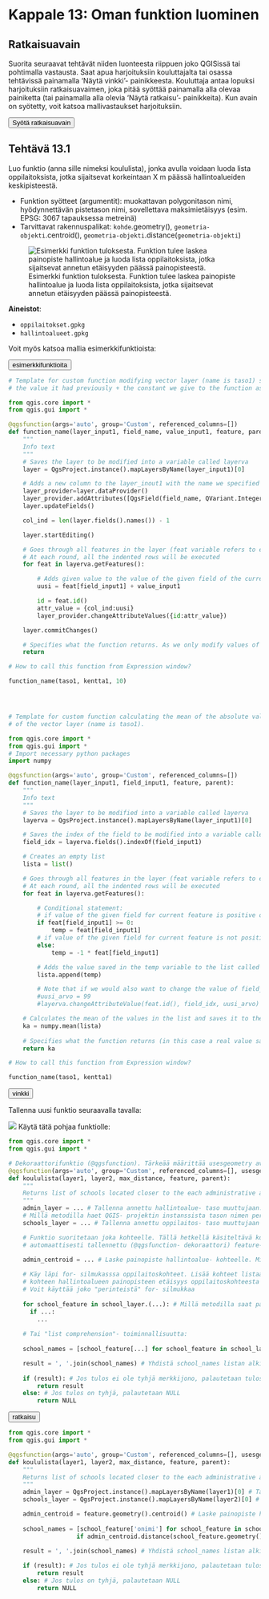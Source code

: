 # Kappale 13: Oman funktion luominen

## Ratkaisuavain

Suorita seuraavat tehtävät niiden luonteesta riippuen joko QGISissä tai pohtimalla vastausta. Saat apua harjoituksiin kouluttajalta tai osassa tehtävissä painamalla 'Näytä vinkki'- painikkeesta. Kouluttaja antaa lopuksi harjoituksiin ratkaisuavaimen, joka pitää syöttää painamalla alla olevaa painiketta (tai painamalla alla olevia 'Näytä ratkaisu'- painikkeita). Kun avain on syötetty, voit katsoa mallivastaukset harjoituksiin.

<button onclick="enterToken()" class="btn">Syötä ratkaisuavain</button>

## Tehtävä 13.1

Luo funktio (anna sille nimeksi koululista), jonka avulla voidaan luoda lista oppilaitoksista, jotka sijaitsevat korkeintaan X m päässä hallintoalueiden keskipisteestä.

- Funktion syötteet (argumentit): muokattavan polygonitason nimi, hyödynnettävän pistetason nimi, sovellettava maksimietäisyys (esim. EPSG: 3067 tapauksessa metreinä)
- Tarvittavat rakennuspalikat: ```kohde```.geometry(), ```geometria-objekti```.centroid(), ```geometria-objekti```.distance(```geometria-objekti```)

![Esimerkki funktion tuloksesta. Funktion tulee laskea painopiste hallintoalue ja luoda lista oppilaitoksista, jotka sijaitsevat annetun etäisyyden päässä painopisteestä.](img/kappale_13/image1.png)

**Aineistot**: 

- ```oppilaitokset.gpkg```
- ```hallintoalueet.gpkg```

Voit myös katsoa mallia esimerkkifunktioista:

<button onclick="toggleAnswer(this)" class="btn answer_btn">esimerkkifunktioita</button>

::: hidden-box
::: code-box
``` python
# Template for custom function modifying vector layer (name is taso1) so that its attribute field (name is kentta1) will always get
# the value it had previously + the constant we give to the function as parameter.

from qgis.core import *
from qgis.gui import *

@qgsfunction(args='auto', group='Custom', referenced_columns=[])
def function_name(layer_input1, field_name, value_input1, feature, parent):
    """
    Info text
    """
    # Saves the layer to be modified into a variable called layerva
    layer = QgsProject.instance().mapLayersByName(layer_input1)[0]

    # Adds a new column to the layer_inout1 with the name we specified as input
    layer_provider=layer.dataProvider()
    layer_provider.addAttributes([QgsField(field_name, QVariant.Integer)])
    layer.updateFields()

    col_ind = len(layer.fields().names()) - 1

    layer.startEditing()

    # Goes through all features in the layer (feat variable refers to each feature in the given layer once)
    # At each round, all the indented rows will be executed
    for feat in layerva.getFeatures():

        # Adds given value to the value of the given field of the current feature
        uusi = feat[field_input1] + value_input1

        id = feat.id()
        attr_value = {col_ind:uusi}
        layer_provider.changeAttributeValues({id:attr_value})

    layer.commitChanges()

    # Specifies what the function returns. As we only modify values of the layer > nothing gets returned
    return

# How to call this function from Expression window?

function_name(taso1, kentta1, 10)




# Template for custom function calculating the mean of the absolute value of the attribute field (name is kentta1)
# of the vector layer (name is taso1).

from qgis.core import *
from qgis.gui import *
# Import necessary python packages
import numpy

@qgsfunction(args='auto', group='Custom', referenced_columns=[])
def function_name(layer_input1, field_input1, feature, parent):
    """
    Info text
    """
    # Saves the layer to be modified into a variable called layerva
    layerva = QgsProject.instance().mapLayersByName(layer_input1)[0]

    # Saves the index of the field to be modified into a variable called field_idx
    field_idx = layerva.fields().indexOf(field_input1)

    # Creates an empty list
    lista = list()

    # Goes through all features in the layer (feat variable refers to each feature in the given layer once)
    # At each round, all the indented rows will be executed
    for feat in layerva.getFeatures():

    	# Conditional statement:
    	# if value of the given field for current feature is positive or zero, set temp variable to match current value
    	if feat[field_input1] >= 0:
    		temp = feat[field_input1]
    	# if value of the given field for current feature is not positive or zero, set temp variable to match current value multiplied with -1
    	else:
    		temp = -1 * feat[field_input1]

    	# Adds the value saved in the temp variable to the list called lista
        lista.append(temp)

        # Note that if we would also want to change the value of field_input1, we would use:
        #uusi_arvo = 99
        #layerva.changeAttributeValue(feat.id(), field_idx, uusi_arvo)

    # Calculates the mean of the values in the list and saves it to the variable called ka
    ka = numpy.mean(lista)
    
    # Specifies what the function returns (in this case a real value saved in the variable ka)
    return ka

# How to call this function from Expression window?

function_name(taso1, kentta1)
```
:::
:::

<button onclick="toggleAnswer(this)" class="btn answer_btn">vinkki</button>

::: hidden-box
Tallenna uusi funktio seuraavalla tavalla:

![](img/kappale_13/image2.gif)
Käytä tätä pohjaa funktiolle:

::: code-box
``` python
from qgis.core import *
from qgis.gui import *

# Dekoraattorifunktio (@qgsfunction). Tärkeää määrittää usesgeometry avainsana-argumentti 'True':ksi
@qgsfunction(args='auto', group='Custom', referenced_columns=[], usesgeometry=True) 
def koululista(layer1, layer2, max_distance, feature, parent):
    """
    Returns list of schools located closer to the each administrative area's centroid than given distance.
    """
    admin_layer = ... # Tallenna annettu hallintoalue- taso muuttujaan.
    # Millä metodilla haet QGIS- projektin instanssista tason nimen perusteella?
    schools_layer = ... # Tallenna annettu oppilaitos- taso muuttujaan samalla tavalla.

    # Funktio suoritetaan joka kohteelle. Tällä hetkellä käsiteltävä kohde on 
    # automaattisesti tallennettu (@qgsfunction- dekoraattori) feature- muuttujaan.

    admin_centroid = ... # Laske painopiste hallintoalue- kohteelle. Millä metodilla voit laskea geometrialle painopisteen?
    
    # Käy läpi for- silmukasssa oppilaitoskohteet. Lisää kohteet listaan 'school_names', jos
    # kohteen hallintoalueen painopisteen etäisyys oppilaitoskohteesta on alle 'max_distance'- argumentin.
    # Voit käyttää joko "perinteistä" for- silmukkaa
    
    for school_feature in school_layer.(...): # Millä metodilla saat palautettua tason kohteet?
      if ...:
        ...
      
    # Tai "list comprehension"- toiminnallisuutta:
    
    school_names = [school_feature[...] for school_feature in school_layer.(...) if ...]

    result = ', '.join(school_names) # Yhdistä school_names listan alkiot, erottimena pilkku ja välilyönti
    
    if (result): # Jos tulos ei ole tyhjä merkkijono, palautetaan tulos
        return result
    else: # Jos tulos on tyhjä, palautetaan NULL
        return NULL
```
:::
:::

<button onclick="toggleAnswer(this)" class="btn answer_btn token">ratkaisu</button>

::: hidden-box
::: code-box
``` python
from qgis.core import *
from qgis.gui import *

@qgsfunction(args='auto', group='Custom', referenced_columns=[], usesgeometry=True)
def koululista(layer1, layer2, max_distance, feature, parent):
    """
    Returns list of schools located closer to the each administrative area's centroid than given distance.
    """
    admin_layer = QgsProject.instance().mapLayersByName(layer1)[0] # Tallenna annettu hallintoalue- taso muuttujaan
    schools_layer = QgsProject.instance().mapLayersByName(layer2)[0] # Tallenna annettu oppilaitos- taso muuttujaan

    admin_centroid = feature.geometry().centroid() # Laske painopiste hallintoalue- kohteelle
                                                   
    school_names = [school_feature['onimi'] for school_feature in schools_layer.getFeatures() # Käy läpi for- silmukassa oppilaitoskohteet ja
                   if admin_centroid.distance(school_feature.geometry()) < max_distance] # tarkista onko etäisyys painopisteeseen alle annetun argumentin

    result = ', '.join(school_names) # Yhdistä school_names listan alkiot, erottimena pilkku ja välilyönti
    
    if (result): # Jos tulos ei ole tyhjä merkkijono, palautetaan tulos
        return result
    else: # Jos tulos on tyhjä, palautetaan NULL
        return NULL
```
:::
:::